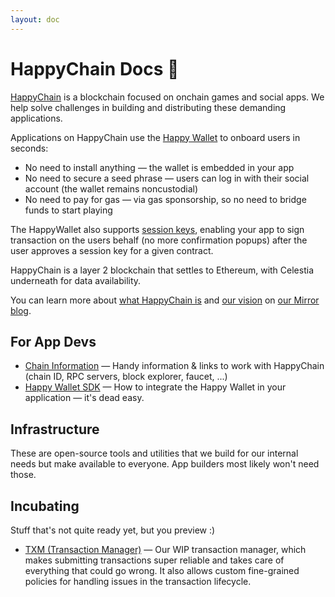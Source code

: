 ```yaml
---
layout: doc
---
```


# HappyChain Docs 🤠

[HappyChain] is a blockchain focused on onchain games and social apps.
We help solve challenges in building and distributing these demanding applications.

Applications on HappyChain use the [Happy Wallet] to onboard users in seconds:

- No need to install anything — the wallet is embedded in your app
- No need to secure a seed phrase — users can log in with their social account (the wallet remains noncustodial)
- No need to pay for gas — via gas sponsorship, so no need to bridge funds to start playing

The HappyWallet also supports [session keys], enabling your app to sign transaction on the users
behalf (no more confirmation popups) after the user approves a session key for a given contract.

HappyChain is a layer 2 blockchain that settles to Ethereum, with Celestia underneath for data
availability.

You can learn more about [what HappyChain is][happy-beginnings] and [our vision][conjuring-creation]
on [our Mirror blog][mirror].

[HappyChain]: https://happy.tech/
[session keys]: /sdk/js#session-keys
[Happy Wallet]: /sdk
[happy-beginnings]: https://blog.happy.tech/gdfC_lMuutG32oH6ma7Q9o0kW4UaVNBqo8j4CfdL5Es
[conjuring-creation]: https://blog.happy.tech/fRzxvFCALjMIRx48h0VayyaSw1mdsZ7rk0eRO_XtZIc
[mirror]: https://blog.happy.tech/

## For App Devs

- [Chain Information] — Handy information & links to work with HappyChain (chain ID, RPC servers, block explorer, faucet, ...)
- [Happy Wallet SDK] — How to integrate the Happy Wallet in your application — it's dead easy.

[Chain Information]: /chain
[Happy Wallet SDK]: /sdk

## Infrastructure

These are open-source tools and utilities that we build for our internal needs
but make available to everyone. App builders most likely won't need those.

## Incubating

Stuff that's not quite ready yet, but you preview :)

- [TXM (Transaction Manager)] — Our WIP transaction manager, which makes submitting transactions super reliable
and takes care of everything that could go wrong. It also allows custom fine-grained policies for
handling issues in the transaction lifecycle.

[TXM (Transaction Manager)]: /txm
